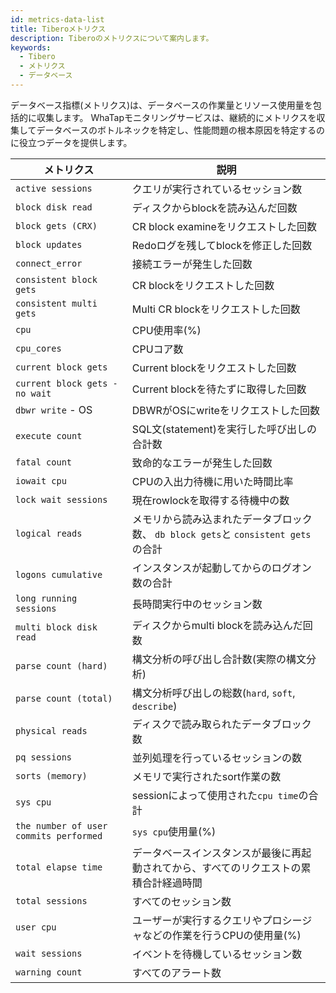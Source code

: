 ```yaml
---
id: metrics-data-list
title: Tiberoメトリクス
description: Tiberoのメトリクスについて案内します。
keywords:
  - Tibero
  - メトリクス
  - データベース
---
```


データベース指標(メトリクス)は、データベースの作業量とリソース使用量を包括的に収集します。 WhaTapモニタリングサービスは、継続的にメトリクスを収集してデータベースのボトルネックを特定し、性能問題の根本原因を特定するのに役立つデータを提供します。

| メトリクス                                  | 説明                                                         |
| -------------------------------------- | ---------------------------------------------------------- |
| `active sessions`                      | クエリが実行されているセッション数                                          |
| `block disk read`                      | ディスクからblockを読み込んだ回数                                        |
| `block gets (CRX)`                     | CR block examineをリクエストした回数                                 |
| `block updates`                        | Redoログを残してblockを修正した回数                                     |
| `connect_error`                        | 接続エラーが発生した回数                                               |
| `consistent block gets`                | CR blockをリクエストした回数                                         |
| `consistent multi gets`                | Multi CR blockをリクエストした回数                                   |
| `cpu`                                  | CPU使用率(%)                               |
| `cpu_cores`                            | CPUコア数                                                     |
| `current block gets`                   | Current blockをリクエストした回数                                    |
| `current block gets - no wait`         | Current blockを待たずに取得した回数                                   |
| `dbwr write` - OS                      | DBWRがOSにwriteをリクエストした回数                                    |
| `execute count`                        | SQL文(statement)を実行した呼び出しの合計数            |
| `fatal count`                          | 致命的なエラーが発生した回数                                             |
| `iowait cpu`                           | CPUの入出力待機に用いた時間比率                                          |
| `lock wait sessions`                   | 現在rowlockを取得する待機中の数                                        |
| `logical reads`                        | メモリから読み込まれたデータブロック数、 `db block gets`と `consistent gets`の合計 |
| `logons cumulative`                    | インスタンスが起動してからのログオン数の合計                                     |
| `long running sessions`                | 長時間実行中のセッション数                                              |
| `multi block disk read`                | ディスクからmulti blockを読み込んだ回数                                  |
| `parse count (hard)`                   | 構文分析の呼び出し合計数(実際の構文分析)                   |
| `parse count (total)`                  | 構文分析呼び出しの総数(`hard`, `soft`, `describe`) |
| `physical reads`                       | ディスクで読み取られたデータブロック数                                        |
| `pq sessions`                          | 並列処理を行っているセッションの数                                          |
| `sorts (memory)`                       | メモリで実行されたsort作業の数                                          |
| `sys cpu`                              | sessionによって使用された`cpu time`の合計                              |
| `the number of user commits performed` | `sys cpu`使用量(%)                         |
| `total elapse time`                    | データベースインスタンスが最後に再起動されてから、すべてのリクエストの累積合計経過時間                |
| `total sessions`                       | すべてのセッション数                                                 |
| `user cpu`                             | ユーザーが実行するクエリやプロシージャなどの作業を行うCPUの使用量(%)   |
| `wait sessions`                        | イベントを待機しているセッション数                                          |
| `warning count`                        | すべてのアラート数                                                  |
